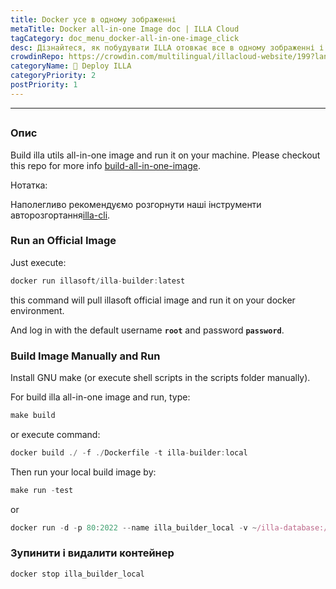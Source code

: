 ```yaml
---
title: Docker усе в одному зображенні
metaTitle: Docker all-in-one Image doc | ILLA Cloud
tagCategory: doc_menu_docker-all-in-one-image_click
desc: Дізнайтеся, як побудувати ILLA отовкає все в одному зображенні і запустити його на вашій машині.
crowdinRepo: https://crowdin.com/multilingual/illacloud-website/199?languages=uk&filter=basic&value=0
categoryName: 👷 Deploy ILLA
categoryPriority: 2
postPriority: 1
---
```


* * *

## <h2 hidden>Docker in-1 зображення</h2>

### Опис

Build illa utils all-in-one image and run it on your machine. Please checkout this repo for more info [build-all-in-one-image](https://github.com/illacloud/build-all-in-one-image).

Нотатка:

Наполегливо рекомендуємо розгорнути наші інструменти авторозгортання[illa-cli](https://github.com/illacloud/illa).

### Run an Official Image

Just execute:

```jsx
docker run illasoft/illa-builder:latest
```

this command will pull illasoft official image and run it on your docker environment.

And log in with the default username **`root`** and password **`password`**.

### Build Image Manually and Run

Install GNU make (or execute shell scripts in the scripts folder manually).

For build illa all-in-one image and run, type:

```jsx
make build
```

or execute command:

```jsx
docker build ./ -f ./Dockerfile -t illa-builder:local
```

Then run your local build image by:

```jsx
make run -test
```

or 

```jsx
docker run -d -p 80:2022 --name illa_builder_local -v ~/illa-database:/opt/illa/database -v ~/illa-drive:/opt/illa/drive illa-builder:local
```

### Зупинити і видалити контейнер

```jsx
docker stop illa_builder_local
```

